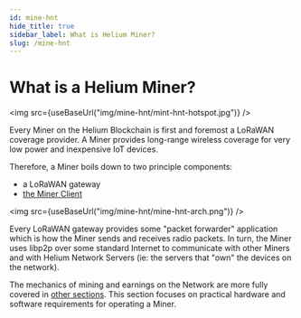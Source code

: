 ```yaml
---
id: mine-hnt
hide_title: true
sidebar_label: What is Helium Miner?
slug: /mine-hnt
---
```



# What is a Helium Miner?

<img src={useBaseUrl("img/mine-hnt/mint-hnt-hotspot.jpg")} />

Every Miner on the Helium Blockchain is first and foremost a LoRaWAN coverage
provider. A Miner provides long-range wireless coverage for very low power and
inexpensive IoT devices.

Therefore, a Miner boils down to two principle components:

- a LoRaWAN gateway
- [the Miner Client](https://github.com/helium/miner)

<img src={useBaseUrl("img/mine-hnt/mine-hnt-arch.png")} />

Every LoRaWAN gateway provides some "packet forwarder" application which is how
the Miner sends and receives radio packets. In turn, the Miner uses libp2p over
some standard Internet to communicate with other Miners and with Helium Network
Servers (ie: the servers that "own" the devices on the network).

The mechanics of mining and earnings on the Network are more fully covered in
[other sections](blockchain/mining). This section focuses on practical hardware
and software requirements for operating a Miner.
